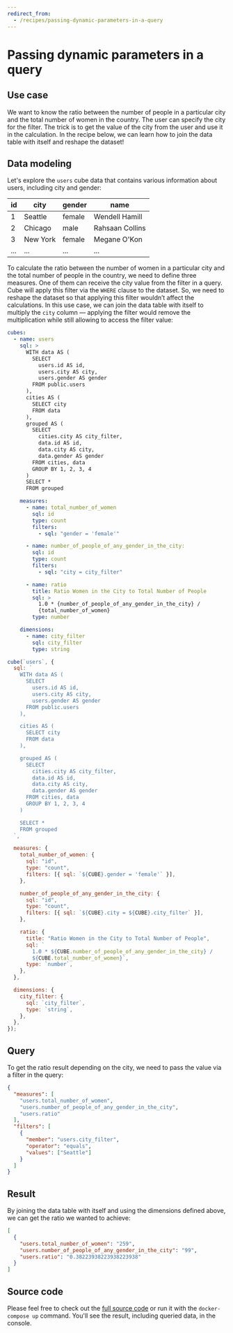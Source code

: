 ```yaml
---
redirect_from:
  - /recipes/passing-dynamic-parameters-in-a-query
---
```


# Passing dynamic parameters in a query

## Use case

We want to know the ratio between the number of people in a particular city and
the total number of women in the country. The user can specify the city for the
filter. The trick is to get the value of the city from the user and use it in
the calculation. In the recipe below, we can learn how to join the data table
with itself and reshape the dataset!

## Data modeling

Let's explore the `users` cube data that contains various information about
users, including city and gender:

| id  | city     | gender | name            |
| --- | -------- | ------ | --------------- |
| 1   | Seattle  | female | Wendell Hamill  |
| 2   | Chicago  | male   | Rahsaan Collins |
| 3   | New York | female | Megane O'Kon    |
| ... | ...      | ...    | ...             |

To calculate the ratio between the number of women in a particular city and the
total number of people in the country, we need to define three measures. One of
them can receive the city value from the filter in a query. Cube will apply this
filter via the `WHERE` clause to the dataset. So, we need to reshape the dataset
so that applying this filter wouldn’t affect the calculations. In this use case,
we can join the data table with itself to multiply the `city` column — applying
the filter would remove the multiplication while still allowing to access the
filter value:

<CodeTabs>

```yaml
cubes:
  - name: users
    sql: >
      WITH data AS (
        SELECT
          users.id AS id,
          users.city AS city,
          users.gender AS gender
        FROM public.users
      ),
      cities AS (
        SELECT city
        FROM data
      ),
      grouped AS (
        SELECT
          cities.city AS city_filter,
          data.id AS id,
          data.city AS city,
          data.gender AS gender
        FROM cities, data
        GROUP BY 1, 2, 3, 4
      )
      SELECT *
      FROM grouped

    measures:
      - name: total_number_of_women
        sql: id
        type: count
        filters:
          - sql: "gender = 'female'"

      - name: number_of_people_of_any_gender_in_the_city:
        sql: id
        type: count
        filters:
          - sql: "city = city_filter"

      - name: ratio
        title: Ratio Women in the City to Total Number of People
        sql: >
          1.0 * {number_of_people_of_any_gender_in_the_city} /
          {total_number_of_women}
        type: number

    dimensions:
      - name: city_filter
        sql: city_filter
        type: string
```

```javascript
cube(`users`, {
  sql: `
    WITH data AS (
      SELECT
        users.id AS id,
        users.city AS city,
        users.gender AS gender
      FROM public.users
    ),

    cities AS (
      SELECT city
      FROM data
    ),

    grouped AS (
      SELECT
        cities.city AS city_filter,
        data.id AS id,
        data.city AS city,
        data.gender AS gender
      FROM cities, data
      GROUP BY 1, 2, 3, 4
    )

    SELECT *
    FROM grouped
  `,

  measures: {
    total_number_of_women: {
      sql: "id",
      type: "count",
      filters: [{ sql: `${CUBE}.gender = 'female'` }],
    },

    number_of_people_of_any_gender_in_the_city: {
      sql: "id",
      type: "count",
      filters: [{ sql: `${CUBE}.city = ${CUBE}.city_filter` }],
    },

    ratio: {
      title: "Ratio Women in the City to Total Number of People",
      sql: `
        1.0 * ${CUBE.number_of_people_of_any_gender_in_the_city} /
        ${CUBE.total_number_of_women}`,
      type: `number`,
    },
  },

  dimensions: {
    city_filter: {
      sql: `city_filter`,
      type: `string`,
    },
  },
});
```

</CodeTabs>

## Query

To get the ratio result depending on the city, we need to pass the value via a
filter in the query:

```json
{
  "measures": [
    "users.total_number_of_women",
    "users.number_of_people_of_any_gender_in_the_city",
    "users.ratio"
  ],
  "filters": [
    {
      "member": "users.city_filter",
      "operator": "equals",
      "values": ["Seattle"]
    }
  ]
}
```

## Result

By joining the data table with itself and using the dimensions defined above, we
can get the ratio we wanted to achieve:

```json
[
  {
    "users.total_number_of_women": "259",
    "users.number_of_people_of_any_gender_in_the_city": "99",
    "users.ratio": "0.38223938223938223938"
  }
]
```

## Source code

Please feel free to check out the
[full source code](https://github.com/cube-js/cube/tree/master/examples/recipes/passing-dynamic-parameters-in-query)
or run it with the `docker-compose up` command. You'll see the result, including
queried data, in the console.
